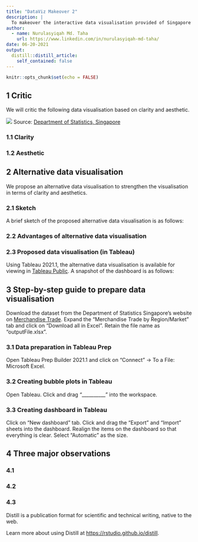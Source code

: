 ```yaml
---
title: "DataViz Makeover 2"
description: |
  To makeover the interactive data visualisation provided of Singapore’s merchandise trade from 2011 to 2020.
author:
  - name: Nurulasyiqah Md. Taha
    url: https://www.linkedin.com/in/nurulasyiqah-md-taha/
date: 06-20-2021
output:
  distill::distill_article:
    self_contained: false
---
```



```r
knitr::opts_chunk$set(echo = FALSE)
```
## 1 Critic
We will critic the following data visualisation based on clarity and aesthetic.

![](image/original.jpg)
Source: [Department of Statistics, Singapore](https://www.singstat.gov.sg/modules/infographics/singapore-international-trade)

### 1.1 Clarity

### 1.2 Aesthetic

## 2 Alternative data visualisation
We propose an alternative data visualisation to strengthen the visualisation in terms of clarity and aesthetics.

### 2.1 Sketch
A brief sketch of the proposed alternative data visualisation is as follows:

### 2.2 Advantages of alternative data visualisation

### 2.3 Proposed data visualisation (in Tableau)
Using Tableau 2021.1, the alternative data visualisation is available for viewing in [Tableau Public](). A snapshot of the dashboard is as follows:

## 3 Step-by-step guide to prepare data visualisation
Download the dataset from the Department of Statistics Singapore's website on [Merchandise Trade](https://www.singstat.gov.sg/find-data/search-by-theme/trade-and-investment/merchandise-trade/latest-data/). Expand the "Merchandise Trade by Region/Market" tab and click on "Download all in Excel". Retain the file name as "outputFile.xlsx".

### 3.1 Data preparation in Tableau Prep

Open Tableau Prep Builder 2021.1 and click on "Connect" -> To a File: Microsoft Excel.


### 3.2 Creating bubble plots in Tableau
Open Tableau. Click and drag "__________" into the workspace.


### 3.3 Creating dashboard in Tableau
Click on "New dashboard" tab. Click and drag the "Export" and "Import" sheets into the dashboard. Realign the items on the dashboard so that everything is clear. Select "Automatic" as the size.

## 4 Three major observations

### 4.1 

### 4.2

### 4.3



Distill is a publication format for scientific and technical writing, native to the web.

Learn more about using Distill at <https://rstudio.github.io/distill>.


